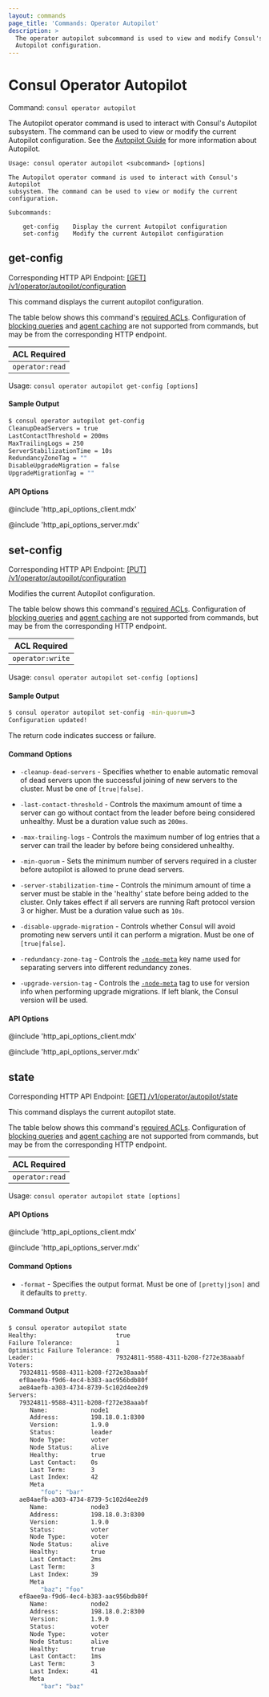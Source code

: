 ```yaml
---
layout: commands
page_title: 'Commands: Operator Autopilot'
description: >
  The operator autopilot subcommand is used to view and modify Consul's
  Autopilot configuration.
---
```


# Consul Operator Autopilot

Command: `consul operator autopilot`

The Autopilot operator command is used to interact with Consul's Autopilot subsystem. The
command can be used to view or modify the current Autopilot configuration. See the
[Autopilot Guide](https://learn.hashicorp.com/consul/day-2-operations/autopilot) for more information about Autopilot.

```text
Usage: consul operator autopilot <subcommand> [options]

The Autopilot operator command is used to interact with Consul's Autopilot
subsystem. The command can be used to view or modify the current configuration.

Subcommands:

    get-config    Display the current Autopilot configuration
    set-config    Modify the current Autopilot configuration
```

## get-config

Corresponding HTTP API Endpoint: [\[GET\] /v1/operator/autopilot/configuration](/api-docs/operator/autopilot#read-configuration)

This command displays the current autopilot configuration.

The table below shows this command's [required ACLs](/api#authentication). Configuration of
[blocking queries](/api-docs/features/blocking) and [agent caching](/api-docs/features/caching)
are not supported from commands, but may be from the corresponding HTTP endpoint.

| ACL Required    |
| --------------- |
| `operator:read` |

Usage: `consul operator autopilot get-config [options]`

#### Sample Output

```sh
$ consul operator autopilot get-config
CleanupDeadServers = true
LastContactThreshold = 200ms
MaxTrailingLogs = 250
ServerStabilizationTime = 10s
RedundancyZoneTag = ""
DisableUpgradeMigration = false
UpgradeMigrationTag = ""
```

#### API Options

@include 'http_api_options_client.mdx'

@include 'http_api_options_server.mdx'

## set-config

Corresponding HTTP API Endpoint: [\[PUT\] /v1/operator/autopilot/configuration](/api-docs/operator/autopilot#update-configuration)

Modifies the current Autopilot configuration.

The table below shows this command's [required ACLs](/api#authentication). Configuration of
[blocking queries](/api-docs/features/blocking) and [agent caching](/api-docs/features/caching)
are not supported from commands, but may be from the corresponding HTTP endpoint.

| ACL Required     |
| ---------------- |
| `operator:write` |

Usage: `consul operator autopilot set-config [options]`

#### Sample Output

```sh
$ consul operator autopilot set-config -min-quorum=3
Configuration updated!
```

The return code indicates success or failure.

#### Command Options

- `-cleanup-dead-servers` - Specifies whether to enable automatic removal of dead servers
  upon the successful joining of new servers to the cluster. Must be one of `[true|false]`.

- `-last-contact-threshold` - Controls the maximum amount of time a server can go without contact
  from the leader before being considered unhealthy. Must be a duration value such as `200ms`.

- `-max-trailing-logs` - Controls the maximum number of log entries that a server can trail
  the leader by before being considered unhealthy.

- `-min-quorum` - Sets the minimum number of servers required in a cluster
  before autopilot is allowed to prune dead servers.

- `-server-stabilization-time` - Controls the minimum amount of time a server must be stable in
  the 'healthy' state before being added to the cluster. Only takes effect if all servers are
  running Raft protocol version 3 or higher. Must be a duration value such as `10s`.

- `-disable-upgrade-migration` <EnterpriseAlert inline /> - Controls whether Consul will avoid promoting
  new servers until it can perform a migration. Must be one of `[true|false]`.

- `-redundancy-zone-tag` <EnterpriseAlert inline /> - Controls the [`-node-meta`](/docs/agent/config/cli-flags#_node_meta)
  key name used for separating servers into different redundancy zones.

- `-upgrade-version-tag` <EnterpriseAlert inline /> - Controls the [`-node-meta`](/docs/agent/config/cli-flags#_node_meta)
  tag to use for version info when performing upgrade migrations. If left blank, the Consul version will be used.

#### API Options

@include 'http_api_options_client.mdx'

@include 'http_api_options_server.mdx'

## state

Corresponding HTTP API Endpoint: [\[GET\] /v1/operator/autopilot/state](/api-docs/operator/autopilot#read-the-autopilot-state)

This command displays the current autopilot state.

The table below shows this command's [required ACLs](/api#authentication). Configuration of
[blocking queries](/api-docs/features/blocking) and [agent caching](/api-docs/features/caching)
are not supported from commands, but may be from the corresponding HTTP endpoint.

| ACL Required    |
| --------------- |
| `operator:read` |

Usage: `consul operator autopilot state [options]`

#### API Options

@include 'http_api_options_client.mdx'

@include 'http_api_options_server.mdx'

#### Command Options

- `-format` - Specifies the output format. Must be one of `[pretty|json]` and it defaults to `pretty`.

#### Command Output

```sh
$ consul operator autopilot state
Healthy:                      true
Failure Tolerance:            1
Optimistic Failure Tolerance: 0
Leader:                       79324811-9588-4311-b208-f272e38aaabf
Voters:
   79324811-9588-4311-b208-f272e38aaabf
   ef8aee9a-f9d6-4ec4-b383-aac956bdb80f
   ae84aefb-a303-4734-8739-5c102d4ee2d9
Servers:
   79324811-9588-4311-b208-f272e38aaabf
      Name:            node1
      Address:         198.18.0.1:8300
      Version:         1.9.0
      Status:          leader
      Node Type:       voter
      Node Status:     alive
      Healthy:         true
      Last Contact:    0s
      Last Term:       3
      Last Index:      42
      Meta
         "foo": "bar"
   ae84aefb-a303-4734-8739-5c102d4ee2d9
      Name:            node3
      Address:         198.18.0.3:8300
      Version:         1.9.0
      Status:          voter
      Node Type:       voter
      Node Status:     alive
      Healthy:         true
      Last Contact:    2ms
      Last Term:       3
      Last Index:      39
      Meta
         "baz": "foo"
   ef8aee9a-f9d6-4ec4-b383-aac956bdb80f
      Name:            node2
      Address:         198.18.0.2:8300
      Version:         1.9.0
      Status:          voter
      Node Type:       voter
      Node Status:     alive
      Healthy:         true
      Last Contact:    1ms
      Last Term:       3
      Last Index:      41
      Meta
         "bar": "baz"
```
